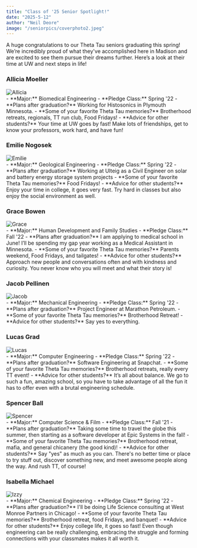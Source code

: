```yaml
---
title: "Class of '25 Senior Spotlight!"
date: "2025-5-12"
author: "Neil Deore"
image: "/seniorpics/coverphoto2.jpeg"
---
```

A huge congratulations to our Theta Tau seniors graduating this spring! We’re incredibly proud of what they've accomplished here in Madison and are excited to see them pursue their dreams further. Here’s a look at their time at UW and next steps in life!

### Allicia Moeller
<div className="grid grid-cols-2 gap-4 my-6 max-w-2xl mx-auto">
  <img
    src="/seniorpics/alicia.jpeg"
    alt="Allicia"
    className="rounded-lg shadow-md w-full max-h-40 object-cover"
  />
</div>
- **Major:** Biomedical Engineering
- **Pledge Class:** Spring '22
- **Plans after graduation?** Working for Histosonics in Plymouth Minnesota.
- **Some of your favorite Theta Tau memories?** Brotherhood retreats, regionals, TT run club, Food Fridays!
- **Advice for other students?** Your time at UW goes by fast! Make lots of friendships, get to know your professors, work hard, and have fun!

### Emilie Nogosek
<div className="grid grid-cols-2 gap-4 my-6 max-w-2xl mx-auto">
  <img
    src="/seniorpics/emilie.jpeg"
    alt="Emilie"
    className="rounded-lg shadow-md w-full max-h-40 object-cover"
  />
</div>
- **Major:** Geological Engineering
- **Pledge Class:** Spring '22
- **Plans after graduation?** Working at Ulteig as a Civil Engineer on solar and battery energy storage system projects
- **Some of your favorite Theta Tau memories?** Food Fridays!
- **Advice for other students?** Enjoy your time in college, it goes very fast. Try hard in classes but also enjoy the social environment as well.

### Grace Bowen
<div className="grid grid-cols-2 gap-4 my-6 max-w-2xl mx-auto">
  <img
    src="/seniorpics/gracebowen.jpeg"
    alt="Grace"
    className="rounded-lg shadow-md w-full max-h-40 object-cover"
  />
</div>
- **Major:** Human Development and Family Studies
- **Pledge Class:** Fall '22
- **Plans after graduation?** I am applying to medical school in June! I’ll be spending my gap year working as a Medical Assistant in Minnesota.
- **Some of your favorite Theta Tau memories?** Parents weekend, Food Fridays, and tailgates!
- **Advice for other students?** Approach new people and conversations often and with kindness and curiosity. You never know who you will meet and what their story is!

### Jacob Pellinen
<div className="grid grid-cols-2 gap-4 my-6 max-w-2xl mx-auto">
  <img
    src="/seniorpics/jacob.jpeg"
    alt="Jacob"
    className="rounded-lg shadow-md w-full max-h-40 object-cover"
  />
</div>
- **Major:** Mechanical Engineering
- **Pledge Class:** Spring '22
- **Plans after graduation?** Project Engineer at Marathon Petroleum.
- **Some of your favorite Theta Tau memories?** Brotherhood Retreat!
- **Advice for other students?** Say yes to everything.

### Lucas Grad
<div className="grid grid-cols-2 gap-4 my-6 max-w-2xl mx-auto">
  <img
    src="/seniorpics/lucasgrad.jpeg"
    alt="Lucas"
    className="rounded-lg shadow-md w-full max-h-40 object-cover"
  />
</div>
- **Major:** Computer Engineering
- **Pledge Class:** Spring '22
- **Plans after graduation?** Software Engineering at Snapchat.
- **Some of your favorite Theta Tau memories?** Brotherhood retreats, really every TT event!
- **Advice for other students?** It’s all about balance. We go to such a fun, amazing school, so you have to take advantage of all the fun it has to offer even with a brutal engineering schedule.

### Spencer Ball
<div className="grid grid-cols-2 gap-4 my-6 max-w-2xl mx-auto">
  <img
    src="/seniorpics/spence.jpeg"
    alt="Spencer"
    className="rounded-lg shadow-md w-full max-h-40 object-cover"
  />
</div>
- **Major:** Computer Science & Film
- **Pledge Class:** Fall '21
- **Plans after graduation?** Taking some time to travel the globe this summer, then starting as a software developer at Epic Systems in the fall!
- **Some of your favorite Theta Tau memories?** Brotherhood retreat, mafia, and general chicanery (the good kind)!
- **Advice for other students?** Say "yes" as much as you can. There's no better time or place to try stuff out, discover something new, and meet awesome people along the way. And rush TT, of course!

### Isabella Michael
<div className="grid grid-cols-2 gap-4 my-6 max-w-2xl mx-auto">
  <img
    src="/seniorpics/izzymichael.jpeg"
    alt="Izzy"
    className="rounded-lg shadow-md w-full max-h-40 object-cover"
  />
</div>
- **Major:** Chemical Engineering
- **Pledge Class:** Spring '22
- **Plans after graduation?** I'll be doing Life Science consulting at West Monroe Partners in Chicago!
- **Some of your favorite Theta Tau memories?** Brotherhood retreat, food Fridays, and banquet!
- **Advice for other students?** Enjoy college life, it goes so fast! Even though engineering can be really challenging, embracing the struggle and forming connections with your classmates makes it all worth it.

